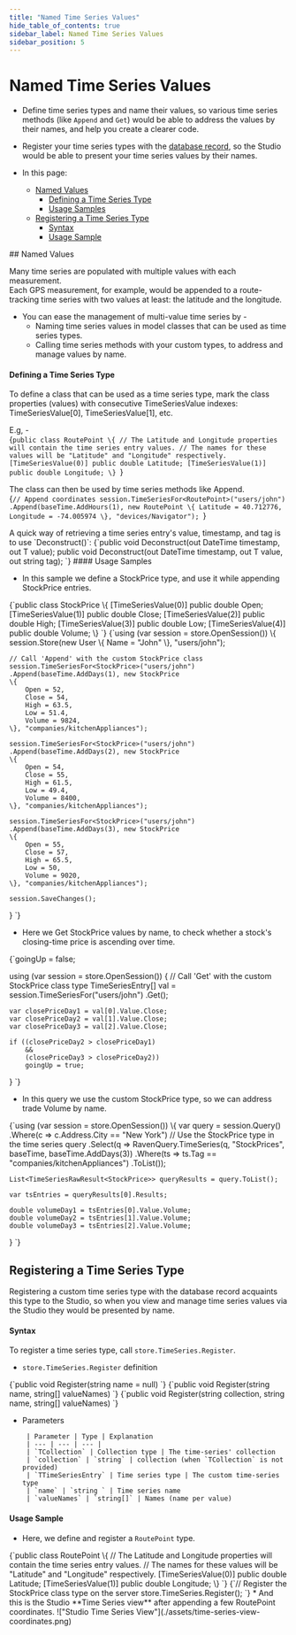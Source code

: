 ```yaml
---
title: "Named Time Series Values"
hide_table_of_contents: true
sidebar_label: Named Time Series Values
sidebar_position: 5
---
```



# Named Time Series Values

<Admonition type="note" title="Note">

* Define time series types and name their values, so various time series methods (like `Append` and `Get`) 
  would be able to address the values by their names, and help you create a clearer code.  

* Register your time series types with the [database record](../../../studio/database/settings/database-record.mdx), 
  so the Studio would be able to present your time series values by their names.  

* In this page:  
  * [Named Values](../../../document-extensions/timeseries/client-api/named-time-series-values.mdx#named-values)  
     * [Defining a Time Series Type](../../../document-extensions/timeseries/client-api/named-time-series-values.mdx#defining-a-time-series-type)  
     * [Usage Samples](../../../document-extensions/timeseries/client-api/named-time-series-values.mdx#usage-samples)  
  * [Registering a Time Series Type](../../../document-extensions/timeseries/client-api/named-time-series-values.mdx#registering-a-time-series-type)  
     * [Syntax](../../../document-extensions/timeseries/client-api/named-time-series-values.mdx#syntax)  
     * [Usage Sample](../../../document-extensions/timeseries/client-api/named-time-series-values.mdx#usage-sample)  

</Admonition>
## Named Values

Many time series are populated with multiple values with each measurement.  
Each GPS measurement, for example, would be appended to a route-tracking 
time series with two values at least: the latitude and the longitude.  

* You can ease the management of multi-value time series by -  
   * Naming time series values in model classes that can be used as time series types.  
   * Calling time series methods with your custom types, to address and manage values by name.  
#### Defining a Time Series Type

To define a class that can be used as a time series type, mark the class 
properties (values) with consecutive TimeSeriesValue indexes: TimeSeriesValue[0], 
TimeSeriesValue[1], etc.  

E.g, -  
<TabItem value="Custom-Data-Type-2" label="Custom-Data-Type-2">
<CodeBlock language="csharp">
{`public class RoutePoint
\{
    // The Latitude and Longitude properties will contain the time series entry values.
    // The names for these values will be "Latitude" and "Longitude" respectively.
    [TimeSeriesValue(0)] public double Latitude;
    [TimeSeriesValue(1)] public double Longitude;
\}
`}
</CodeBlock>
</TabItem>  

The class can then be used by time series methods like Append.  
<TabItem value="timeseries_region_Append-Named-Values-1" label="timeseries_region_Append-Named-Values-1">
<CodeBlock language="csharp">
{`// Append coordinates
session.TimeSeriesFor<RoutePoint>("users/john")
    .Append(baseTime.AddHours(1), new RoutePoint
    \{
        Latitude = 40.712776,
        Longitude = -74.005974
    \}, "devices/Navigator");
`}
</CodeBlock>
</TabItem>

<Admonition type="info" title="Info">
A quick way of retrieving a time series entry's value, timestamp, and 
tag is to use `Deconstruct()`:  

<TabItem value="csharp" label="csharp">
<CodeBlock language="csharp">
{`public void Deconstruct(out DateTime timestamp, out T value);
public void Deconstruct(out DateTime timestamp, out T value, out string tag);
`}
</CodeBlock>
</TabItem>
</Admonition>
#### Usage Samples

* In this sample we define a StockPrice type, and use it while appending StockPrice entries.
<TabItem value="Custom-Data-Type-1" label="Custom-Data-Type-1">
<CodeBlock language="csharp">
{`public class StockPrice
\{
    [TimeSeriesValue(0)] public double Open;
    [TimeSeriesValue(1)] public double Close;
    [TimeSeriesValue(2)] public double High;
    [TimeSeriesValue(3)] public double Low;
    [TimeSeriesValue(4)] public double Volume;
\}
`}
</CodeBlock>
</TabItem>
<TabItem value="timeseries_region_Append-Named-Values-2" label="timeseries_region_Append-Named-Values-2">
<CodeBlock language="csharp">
{`using (var session = store.OpenSession())
\{
    session.Store(new User \{ Name = "John" \}, "users/john");

    // Call 'Append' with the custom StockPrice class
    session.TimeSeriesFor<StockPrice>("users/john")
    .Append(baseTime.AddDays(1), new StockPrice
    \{
        Open = 52,
        Close = 54,
        High = 63.5,
        Low = 51.4,
        Volume = 9824,
    \}, "companies/kitchenAppliances");

    session.TimeSeriesFor<StockPrice>("users/john")
    .Append(baseTime.AddDays(2), new StockPrice
    \{
        Open = 54,
        Close = 55,
        High = 61.5,
        Low = 49.4,
        Volume = 8400,
    \}, "companies/kitchenAppliances");

    session.TimeSeriesFor<StockPrice>("users/john")
    .Append(baseTime.AddDays(3), new StockPrice
    \{
        Open = 55,
        Close = 57,
        High = 65.5,
        Low = 50,
        Volume = 9020,
    \}, "companies/kitchenAppliances");

    session.SaveChanges();
\}
`}
</CodeBlock>
</TabItem>

* Here we Get StockPrice values by name, to check whether a stock's closing-time price is ascending over time.
<TabItem value="timeseries_region_Get-Named-Values" label="timeseries_region_Get-Named-Values">
<CodeBlock language="csharp">
{`goingUp = false;

using (var session = store.OpenSession())
\{
    // Call 'Get' with the custom StockPrice class type
    TimeSeriesEntry<StockPrice>[] val = session.TimeSeriesFor<StockPrice>("users/john")
        .Get();

    var closePriceDay1 = val[0].Value.Close;
    var closePriceDay2 = val[1].Value.Close;
    var closePriceDay3 = val[2].Value.Close;

    if ((closePriceDay2 > closePriceDay1)
        &&
        (closePriceDay3 > closePriceDay2))
        goingUp = true;
\}
`}
</CodeBlock>
</TabItem>

* In this query we use the custom StockPrice type, so we can address trade Volume by name.
<TabItem value="timeseries_region_Named-Values-Query" label="timeseries_region_Named-Values-Query">
<CodeBlock language="csharp">
{`using (var session = store.OpenSession())
\{
    var query =
        session.Query<Company>()
            .Where(c => c.Address.City == "New York")
             // Use the StockPrice type in the time series query
            .Select(q => RavenQuery.TimeSeries<StockPrice>(q, "StockPrices", baseTime, baseTime.AddDays(3))
                .Where(ts => ts.Tag == "companies/kitchenAppliances")
                .ToList());

    List<TimeSeriesRawResult<StockPrice>> queryResults = query.ToList();
    
    var tsEntries = queryResults[0].Results;

    double volumeDay1 = tsEntries[0].Value.Volume;
    double volumeDay2 = tsEntries[1].Value.Volume;
    double volumeDay3 = tsEntries[2].Value.Volume;
\}
`}
</CodeBlock>
</TabItem>



## Registering a Time Series Type

Registering a custom time series type with the database record acquaints 
this type to the Studio, so when you view and manage time series values 
via the Studio they would be presented by name.  
#### Syntax

To register a time series type, call `store.TimeSeries.Register`.  

* `store.TimeSeries.Register` definition  
<TabItem value="Register-Definition-1" label="Register-Definition-1">
<CodeBlock language="csharp">
{`public void Register<TCollection, TTimeSeriesEntry>(string name = null)
`}
</CodeBlock>
</TabItem>
<TabItem value="Register-Definition-2" label="Register-Definition-2">
<CodeBlock language="csharp">
{`public void Register<TCollection>(string name, string[] valueNames)
`}
</CodeBlock>
</TabItem>
<TabItem value="Register-Definition-3" label="Register-Definition-3">
<CodeBlock language="csharp">
{`public void Register(string collection, string name, string[] valueNames)
`}
</CodeBlock>
</TabItem>

* Parameters  

       | Parameter | Type | Explanation 
       | --- | --- | --- |
       | `TCollection` | Collection type | The time-series' collection  
       | `collection` | `string` | collection (when `TCollection` is not provided)
       | `TTimeSeriesEntry` | Time series type | The custom time-series type 
       | `name` | `string ` | Time series name 
       | `valueNames` | `string[]` | Names (name per value) 
#### Usage Sample

* Here, we define and register a `RoutePoint` type.
<TabItem value="Custom-Data-Type-2" label="Custom-Data-Type-2">
<CodeBlock language="csharp">
{`public class RoutePoint
\{
    // The Latitude and Longitude properties will contain the time series entry values.
    // The names for these values will be "Latitude" and "Longitude" respectively.
    [TimeSeriesValue(0)] public double Latitude;
    [TimeSeriesValue(1)] public double Longitude;
\}
`}
</CodeBlock>
</TabItem>
<TabItem value="timeseries_region_Named-Values-Register" label="timeseries_region_Named-Values-Register">
<CodeBlock language="csharp">
{`// Register the StockPrice class type on the server
store.TimeSeries.Register<Company, StockPrice>();
`}
</CodeBlock>
</TabItem>
* And this is the Studio **Time Series view** after appending a few RoutePoint coordinates.
!["Studio Time Series View"](./assets/time-series-view-coordinates.png)




